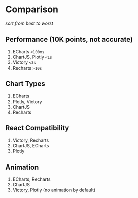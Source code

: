# Comparison


*sort from best to worst*

## Performance (10K points, not accurate)

1. ECharts `<100ms`
2. ChartJS, Plotly `<1s`
3. Victory `<3s`
4. Recharts `>10s`

## Chart Types

1. ECharts
2. Plotly, Victory
3. ChartJS
4. Recharts

## React Compatibility

1. Victory, Recharts
2. ChartJS, ECharts
3. Plotly

## Animation

1. ECharts, Recharts
2. ChartJS
3. Victory, Plotly (no animation by default)